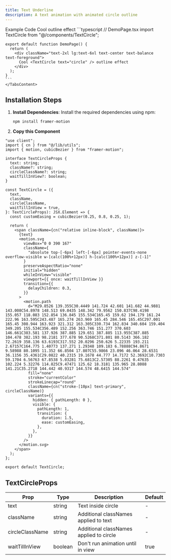 ```yaml
---
title: Text Underline
description: A text animation with animated circle outline
---
```


<Tabs defaultValue="example" className="pt-5 pb-1">
  <TabsList>
    <TabsTrigger value="example">Example</TabsTrigger>
    <TabsTrigger value="code">Code</TabsTrigger>
  </TabsList>
  <TabsContent value="example">
        <ComponentPreview className="mt-5 w-full h-full flex justify-center items-center text-2xl lg:text-6xl text-center text-balance">
            Cool <TextCircle text="circle"/> outline effect
        </ComponentPreview>
    </TabsContent>
  <TabsContent value="code">
    ```typescript
    // DemoPage.tsx
    import TextCircle from "@/components/TextCircle";

    export default function DemoPage() {
      return (
        <div className="text-2xl lg:text-6xl text-center text-balance text-foreground">
          Cool <TextCircle text="circle" /> outline effect
        </div>
      );
    }
    ```
    </TabsContent>

</Tabs>

## Installation Steps

1. **Install Dependencies**:
   Install the required dependencies using npm:

   ```bash
   npm install framer-motion
   ```

2. **Copy this Component**

```typescript:TextCircle.tsx showLineNumbers
"use client";
import { cn } from "@/lib/utils";
import { motion, cubicBezier } from "framer-motion";

interface TextCircleProps {
  text: string;
  className?: string;
  circleClassName?: string;
  waitTillInView?: boolean;
}

const TextCircle = ({
  text,
  className,
  circleClassName,
  waitTillInView = true,
}: TextCircleProps): JSX.Element => {
  const customEasing = cubicBezier(0.25, 0.8, 0.25, 1);

  return (
    <span className={cn("relative inline-block", className)}>
      {text}
      <motion.svg
        viewBox="0 0 390 167"
        className={
          "absolute top-[-6px] left-[-6px] pointer-events-none overflow-visible w-[calc(100%+12px)] h-[calc(100%+12px)] z-[-1]"
        }
        preserveAspectRatio="none"
        initial="hidden"
        whileInView="visible"
        viewport={{ once: waitTillInView }}
        transition={{
          delayChildren: 0.3,
        }}
      >
        <motion.path
          d="M29.8526 139.355C30.4449 141.724 42.601 141.682 44.9881 143.008C54.8978 148.513 69.0435 148.342 79.9562 150.837C98.4198 155.057 118.083 152.854 136.845 155.534C165.45 159.62 194.179 161.24 222.96 163.595C243.487 165.274 263.969 165.45 284.546 165.45C297.001 165.45 308.944 163.923 321.312 163.305C330.734 162.834 340.604 159.404 349.205 155.534C356.489 152.256 363.746 151.277 370.603 146.661C383.581 137.926 387.885 129.651 387.885 113.955C387.885 104.478 382.193 98.2181 377.678 90.5268C371.801 80.5143 366.182 72.2619 358.136 63.6193C317.552 20.0296 250.626 5.22335 193.211 2.67157C164.775 1.40773 137.271 1.29348 109.183 6.78888C94.8671 9.58988 80.1095 11.352 66.8504 17.807C55.9866 23.096 46.064 28.6531 36.1156 35.4361C29.0822 40.2315 19.1678 44.777 14.7172 52.3692C10.7303 59.1704 6.56763 67.8538 5.03281 75.6813C2.57305 88.2261 0.47635 102.224 5.32276 114.825C9.47471 125.62 18.3181 135.965 28.8088 141.21C35.2718 144.442 40.9317 144.574 48.6415 144.574"
          fill="none"
          stroke="currentColor"
          strokeLinecap="round"
          className={cn("stroke-[10px] text-primary", circleClassName)}
          variants={{
            hidden: { pathLength: 0 },
            visible: {
              pathLength: 1,
              transition: {
                duration: 1.5,
                ease: customEasing,
              },
            },
          }}
        />
      </motion.svg>
    </span>
  );
};

export default TextCircle;
```

## TextCircleProps

<div className="table-wrapper">
  <table>
    <thead>
      <tr>
        <th>Prop</th>
        <th>Type</th>
        <th>Description</th>
        <th>Default</th>
      </tr>
    </thead>
    <tbody>
      <tr>
        <td>text</td>
        <td>string</td>
        <td>Text inside circle</td>
        <td>-</td>
      </tr>
      <tr>
        <td>className</td>
        <td>string</td>
        <td>Additional classNames applied to text</td>
        <td>-</td>
      </tr>
      <tr>
        <td>circleClassName</td>
        <td>string</td>
        <td>Additional classNames applied to circle</td>
        <td>-</td>
      </tr>
      <tr>
        <td>waitTillInView</td>
        <td>boolean</td>
        <td>Don't run animation until in view</td>
        <td>true</td>
      </tr>
    </tbody>
  </table>
</div>
